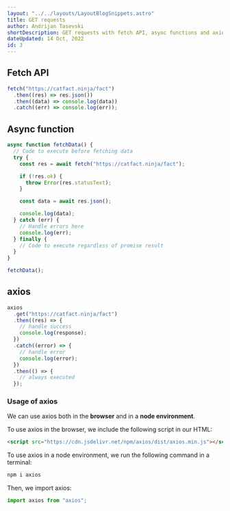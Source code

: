 ---
layout: "../../layouts/LayoutBlogSnippets.astro"
title: GET requests
author: Andrijan Tasevski
shortDescription: GET requests with fetch API, async functions and axios in JavaScript
dateUpdated: 14 Oct, 2022
id: 3
---

## Fetch API

```javascript
fetch("https://catfact.ninja/fact")
  .then((res) => res.json())
  .then((data) => console.log(data))
  .catch((err) => console.log(err));
```

## Async function

```javascript
async function fetchData() {
  // Code to execute before fetching data
  try {
    const res = await fetch("https://catfact.ninja/fact");

    if (!res.ok) {
      throw Error(res.statusText);
    }

    const data = await res.json();

    console.log(data);
  } catch (err) {
    // Handle errors here
    console.log(err);
  } finally {
    // Code to execute regardless of promise result
  }
}

fetchData();
```

## axios

```javascript
axios
  .get("https://catfact.ninja/fact")
  .then((res) => {
    // handle success
    console.log(response);
  })
  .catch((error) => {
    // handle error
    console.log(error);
  })
  .then(() => {
    // always executed
  });
```

### Usage of axios

We can use axios both in the **browser** and in a **node environment**.

To use axios in the browser, we include the following script in our HTML:

```html
<script src="https://cdn.jsdelivr.net/npm/axios/dist/axios.min.js"></script>
```

To use axios in a node environment, we run the following command in a terminal:

```bash
npm i axios
```

Then, we import axios:

```javascript
import axios from "axios";
```
